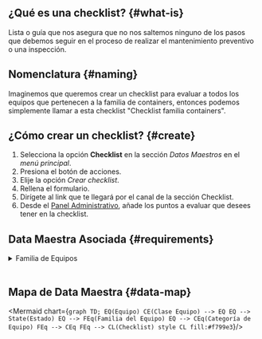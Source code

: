 
## ¿Qué es una checklist? {#what-is}
Lista o guía que nos asegura que no nos saltemos ninguno de los pasos que debemos seguir en el proceso de realizar el mantenimiento preventivo o una inspección.

## Nomenclatura {#naming}
Imaginemos que queremos crear un checklist para evaluar a todos los equipos que pertenecen a la familia de containers, entonces podemos simplemente llamar a esta checklist "Checklist familia containers".

## ¿Cómo crear un checklist? {#create}
1. Selecciona la opción **Checklist** en la sección _Datos Maestros_ en el _menú principal_.
2. Presiona el botón de acciones.
3. Elije la opción _Crear checklist_.
4. Rellena el formulario.
5. Dirígete al link que te llegará por el canal de la sección Checklist.
6. Desde el [Panel Administrativo](/docs/documentation/admin/survey/survey_overview#form-template), añade los puntos a evaluar que desees tener en la checklist.

## Data Maestra Asociada {#requirements}

<details>
<summary>Familia de Equipos</summary>
<div>

Debes asociar una _familia_ a la _checklist_. Todos los _equipos_ pertenecientes a la _familia_ podrán ser revisados con el _checklist_.

<Family/>

<!-- :::info Y recuerda…
Si la familia que necesitas no se encuentra en la lista, puedes ir a crearla al flujo [**Familia de equipo**](/docs/products/corrective_maintenance/master_data/equipment_family).
::: -->

</div>
</details>
<br/>



## Mapa de Data Maestra {#data-map}

<div className="align-center">

<Mermaid chart={`
    graph TD;
        EQ(Equipo)
        CE(Clase Equipo) --> EQ
        EQ --> State(Estado)
        EQ --> FEq(Familia del Equipo)
        EQ --> CEq(Categoría de Equipo)
        FEq --> CEq
        FEq --> CL(Checklist)
        style CL fill:#f799e3
`}/>

</div>